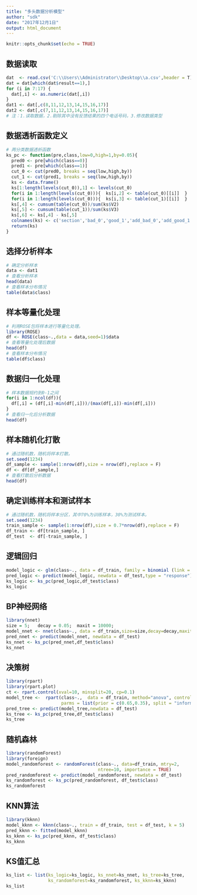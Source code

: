 ```yaml
---
title: "多头数据分析模型"
author: "sdk"
date: "2017年12月1日"
output: html_document
---
```


```r
knitr::opts_chunk$set(echo = TRUE)
```

## 数据读取

```r
dat  <- read.csv('C:\\Users\\Administrator\\Desktop\\a.csv',header = T)
dat = dat[which(dat$result==1),]  
for (i in 7:17) {
  dat[,i] <- as.numeric(dat[,i])
}
dat1 <- dat[,c(8,11,12,13,14,15,16,17)]
dat2 <- dat[,c(7,11,12,13,14,15,16,17)]
# 注：1.读取数据，2.剔除其中没有反馈结果的四个电话号码，3.修改数据类型
```

## 数据透析函数定义

```r
# 两分类数据透析函数
ks_pc <- function(pre,class,low=0,high=1,by=0.05){
  pred0 <- pre[which(class==0)]
  pred1 <- pre[which(class==1)]
  cut_0 <- cut(pred0, breaks = seq(low,high,by))
  cut_1 <- cut(pred1, breaks = seq(low,high,by))
  ks <- data.frame()
  ks[1:length(levels(cut_0)),1] <- levels(cut_0)
  for(i in 1:length(levels(cut_0))){  ks[i,2] <- table(cut_0)[[i]]  }
  for(i in 1:length(levels(cut_0))){  ks[i,3] <- table(cut_1)[[i]]  }
  ks[,4] <- cumsum(table(cut_0))/sum(ks$V2)
  ks[,5] <- cumsum(table(cut_1))/sum(ks$V3)
  ks[,6] <- ks[,4] - ks[,5]
  colnames(ks) <- c('section','bad_0','good_1','add_bad_0','add_good_1','ks_value')
  return(ks)
}
```

## 选择分析样本

```r
# 确定分析样本
data <- dat1
# 查看分析样本
head(data)
# 查看样本分布情况
table(data$class)
```

## 样本等量化处理

```r
# 利用ROSE包将样本进行等量化处理。
library(ROSE)
df <- ROSE(class~.,data = data,seed=1)$data
# 查看等量化处理后数据
head(df)
# 查看样本分布情况
table(df$class)
```

## 数据归一化处理

```r
# 样本数据规约到0-1之间
for(i in 1:ncol(df)){
  df[,i] = (df[,i]-min(df[,i]))/(max(df[,i])-min(df[,i]))
}
# 查看归一化后分析数据
head(df)
```

## 样本随机化打散

```r
# 通过随机数，随机将样本打散。
set.seed(1234)
df_sample <- sample(1:nrow(df),size = nrow(df),replace = F)
df <- df[df_sample,]
# 查看打散后分析数据
head(df)
```

## 确定训练样本和测试样本

```r
# 通过随机数，随机将样本分区，其中70%为训练样本，30%为测试样本。
set.seed(1234)
train_sample <- sample(1:nrow(df),size = 0.7*nrow(df),replace = F)
df_train <- df[train_sample, ]
df_test  <- df[-train_sample, ]
```

## 逻辑回归

```r
model_logic <- glm(class~., data = df_train, family = binomial (link = logit))
pred_logic <- predict(model_logic, newdata = df_test,type = "response")
ks_logic <- ks_pc(pred_logic,df_test$class)
ks_logic
```

## BP神经网络

```r
library(nnet)
size = 5;   decay = 0.05;  maxit = 10000;
model_nnet <- nnet(class~., data = df_train,size=size,decay=decay,maxit=maxit)
pred_nnet <- predict(model_nnet, newdata = df_test)
ks_nnet <- ks_pc(pred_nnet,df_test$class)
ks_nnet
```

## 决策树

```r
library(rpart)
library(rpart.plot)
ct <- rpart.control(xval=10, minsplit=20, cp=0.1)
model_tree <-  rpart(class~.,  data = df_train, method="anova", control=ct,
                     parms = list(prior = c(0.65,0.35), split = "information"))
pred_tree <- predict(model_tree,newdata = df_test)
ks_tree <- ks_pc(pred_tree,df_test$class)
ks_tree
```

## 随机森林

```r
library(randomForest)
library(foreign)
model_randomforest <- randomForest(class~., data=df_train, mtry=2,
                                   ntree=10, importance = TRUE)
pred_randomforest <- predict(model_randomforest, newdata = df_test)
ks_randomforest <- ks_pc(pred_randomforest, df_test$class)
ks_randomforest
```

## KNN算法

```r
library(kknn) 
model_kknn <- kknn(class~., train = df_train, test = df_test, k = 5) 
pred_kknn <- fitted(model_kknn)
ks_kknn <- ks_pc(pred_kknn, df_test$class)
ks_kknn
```

## KS值汇总

```r
ks_list <- list(ks_logic=ks_logic, ks_nnet=ks_nnet, ks_tree=ks_tree, 
                ks_randomforest=ks_randomforest, ks_kknn=ks_kknn)
ks_list
```




